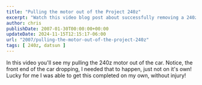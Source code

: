 ---
title: "Pulling the motor out of the Project 240z"
excerpt: "Watch this video blog post about successfully removing a 240z motor single-handedly, despite a close call."
author: chris
publishDate: 2007-01-30T00:00:00+00:00
updateDate: 2024-11-15T12:15:17-06:00
url: "2007/pulling-the-motor-out-of-the-project-240z"
tags: [ 240z, datsun ]
---

<YouTubeEmbed videoId="KKmMYhwZrMU" title="Pulling the motor out of the Project 240z" publishDate="2007-01-30T00:00:00+00:00" description="In this video you'll see my pulling the 240z motor out of the car. Notice, the front end of the car dropping, I needed that to happen, just not on it's own! Lucky for me I was able to get this completed on my own, without injury!" />

In this video you'll see my pulling the 240z motor out of the car. Notice, the front end of the car dropping, I needed that to happen, just not on it's own! Lucky for me I was able to get this completed on my own, without injury!
